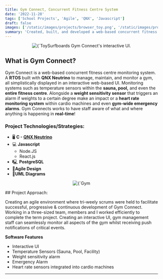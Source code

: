 ```yaml
---
title: Gym Connect, Concurrent Fitness Centre System
date: '2022-11-28'
tags: ['School Projects', 'Agile', 'QNX', 'Javascript']
draft: false
images: ['/static/images/projects/browser_toy.png', '/static/images/projects/browser_toy.png']
summary: 'Created, built, and developed a web-based concurrent fitness centre monitoring system'
---
```


<div>
  <p align="center">
    <img
      alt={`ToySurfboards Website`}
      src={`/static/images/projects/gym-logo.png`}
      width={1336 / 2}
      height={827 / 2}
      priority
    />
    Gym Connect's interactive UI.
  </p>
</div>

## What is Gym Connect?

Gym Connect is a web-based concurrent fitness centre monitoring system. A **RTOS** built with **QNX Neutrino** to manage, maintain, and monitor a gym, all simplistically displayed in an interactive web-based UI. Monitoring systems such as temperature sensors within the **sauna, pool,** and even the **entire fitness centre**. Alongside a **weight sensitivity sensor** that triggers an alarm if weights to a certain degree make an impact or a **heart rate monitoring system** within cardio machines and even **gym-wide emergency alarms**. Gym Connects works to have staff aware of what and where anything is happening in **real-time**!

### Project Technologies/Strategies:

- 🖥️ **C - [QNX Neutrino](https://blackberry.qnx.com/en/products/foundation-software/qnx-rtos)**
- 💻 **Javascript**
  - Node.JS
  - React.js
- 🖳 **PostgreSQL**
- 📃**Agile Design**
- 📄**UML Diagrams**

<div>
  <p align="center">
    <img
      alt={`Gym Connect Logo`}
      src={`/static/images/projects/gym-blackandwhite.png`}
      width={1000 / 2}
      height={300 / 2}
      priority
    />
  </p>
</div>
## Project Approach:

Creating an agile environment where tri-weely scrums were held to facilitate successful, progressive & continuous development of Gym Connect. Working in a three-sized team, members and I worked efficiently to complete the term project. Creating an interactive UI, gym management staff can seamlessly monitor all aspects of the gym whilst receiving push notifications of critical events.

**Software Features**

- Interactive UI
- Temperature Sensors (Sauna, Pool, Facility)
- Weight sensitivity alarm
- Emergency Alarm
- Heart rate sensors integrated into cardio machines

---

